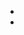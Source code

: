 
* <DisplayChapter chapter='chapter_04' pinpoint='00-20' text='If Statements' />
* <DisplayChapter chapter='chapter_04' pinpoint='00-30' text='Elif Statements' />